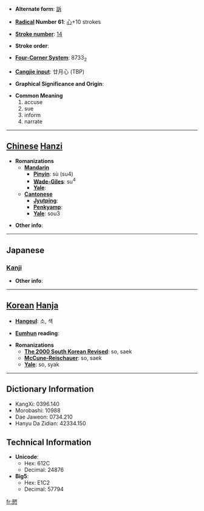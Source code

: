* '''Alternate form''': [[訴]]

* '''[[Wiktionary:Chinese radical index| Radical]] Number 61''': [[Wiktionary:Chinese radical index 心|心]]+10 strokes

* '''[[Wiktionary:Chinese total strokes index|Stroke number]]''': [[Wiktionary:Chinese total strokes index 14|14]]

* '''Stroke order''': 

* '''[[Wiktionary:Chinese four corner index|Four-Corner System]]''': 8733<sub>2</sub>

* '''[[Wiktionary:Chinese Cangjie index|Cangjie input]]''': 廿月心 (TBP)

* '''Graphical Significance and Origin''': 

* '''Common Meaning'''
*#accuse
*# sue
*# inform
*# narrate


----

== [[Chinese]] [[Hanzi]] ==

* '''Romanizations'''
** '''[[Mandarin]]'''
*** '''[[Pinyin]]''': sù (su4)
*** '''[[Wade-Giles]]''': su<sup>4</sup>
*** '''[[Yale]]''': 
** '''[[Cantonese]]'''
*** '''[[Jyutping]]''':
*** '''[[Penkyamp]]''': 
*** '''[[Yale]]''': sou3

* '''Other info''': 

----

==Japanese==
===[[Kanji]]===
{{kanji|on readings=[[そ]] (so), [[さく]] (saku)|kun readings=[[うったえる]] (uttaeru)}}

* '''Other info''':  

----

== [[Korean]] [[Hanja]] ==

* '''[[Hangeul]]''': 소, 색

* '''[[Eumhun]] reading''': 

* '''Romanizations'''
** '''[[The 2000 South Korean Revised Romanization|The 2000 South Korean Revised]]''': so, saek
** '''[[McCune-Reischauer]]''': so, saek
** '''[[Yale]]''': so, syak

----

== Dictionary Information ==

* KangXi: 0396.140
* Morobashi: 10988
* Dae Jaweon: 0734.210
* Hanyu Da Zidian: 42334.150

== Technical Information ==

* '''Unicode''':
** Hex: 612C
** Decimal: 24876
* '''Big5''':
** Hex: E1C2
** Decimal: 57794

[[fr:愬]]